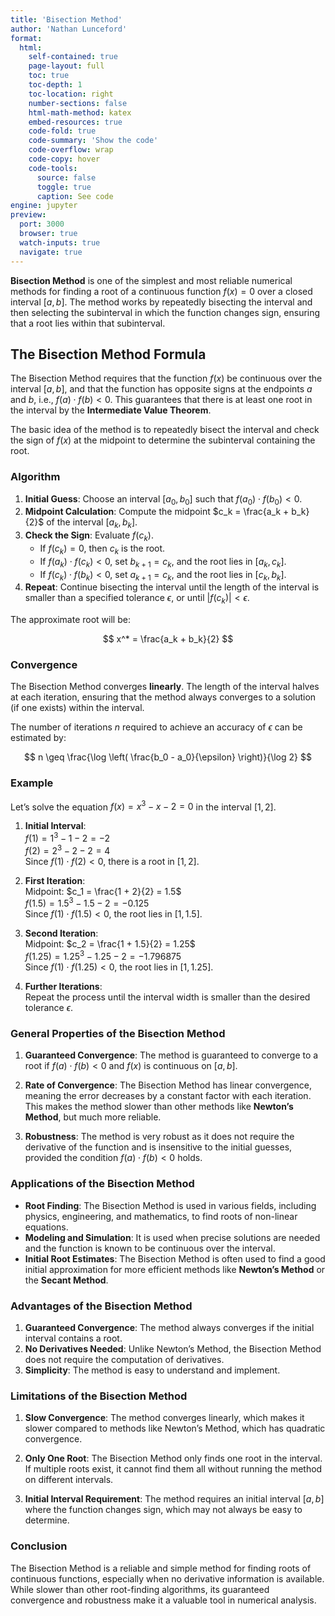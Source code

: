```yaml
---
title: 'Bisection Method'
author: 'Nathan Lunceford'
format:
  html:
    self-contained: true
    page-layout: full
    toc: true
    toc-depth: 1
    toc-location: right
    number-sections: false
    html-math-method: katex
    embed-resources: true
    code-fold: true
    code-summary: 'Show the code'
    code-overflow: wrap
    code-copy: hover
    code-tools:
      source: false
      toggle: true
      caption: See code
engine: jupyter
preview:
  port: 3000
  browser: true
  watch-inputs: true
  navigate: true
---
```


**Bisection Method** is one of the simplest and most reliable numerical methods for finding a root of a continuous function $f(x) = 0$ over a closed interval $[a, b]$. The method works by repeatedly bisecting the interval and then selecting the subinterval in which the function changes sign, ensuring that a root lies within that subinterval.

## **The Bisection Method Formula**

The Bisection Method requires that the function $f(x)$ be continuous over the interval $[a, b]$, and that the function has opposite signs at the endpoints $a$ and $b$, i.e., $f(a) \cdot f(b) < 0$. This guarantees that there is at least one root in the interval by the **Intermediate Value Theorem**.

The basic idea of the method is to repeatedly bisect the interval and check the sign of $f(x)$ at the midpoint to determine the subinterval containing the root.

### **Algorithm**

1. **Initial Guess**: Choose an interval $[a_0, b_0]$ such that $f(a_0) \cdot f(b_0) < 0$.
2. **Midpoint Calculation**: Compute the midpoint $c_k = \frac{a_k + b_k}{2}$ of the interval $[a_k, b_k]$.
3. **Check the Sign**: Evaluate $f(c_k)$.
   - If $f(c_k) = 0$, then $c_k$ is the root.
   - If $f(a_k) \cdot f(c_k) < 0$, set $b_{k+1} = c_k$, and the root lies in $[a_k, c_k]$.
   - If $f(c_k) \cdot f(b_k) < 0$, set $a_{k+1} = c_k$, and the root lies in $[c_k, b_k]$.
4. **Repeat**: Continue bisecting the interval until the length of the interval is smaller than a specified tolerance $\epsilon$, or until $|f(c_k)| < \epsilon$.

The approximate root will be:

$$
x^* = \frac{a_k + b_k}{2}
$$

### **Convergence**

The Bisection Method converges **linearly**. The length of the interval halves at each iteration, ensuring that the method always converges to a solution (if one exists) within the interval.

The number of iterations $n$ required to achieve an accuracy of $\epsilon$ can be estimated by:

$$
n \geq \frac{\log \left( \frac{b_0 - a_0}{\epsilon} \right)}{\log 2}
$$

### **Example**

Let’s solve the equation $f(x) = x^3 - x - 2 = 0$ in the interval $[1, 2]$.

1. **Initial Interval**:  
   $f(1) = 1^3 - 1 - 2 = -2$  
   $f(2) = 2^3 - 2 - 2 = 4$  
   Since $f(1) \cdot f(2) < 0$, there is a root in $[1, 2]$.

2. **First Iteration**:  
   Midpoint: $c_1 = \frac{1 + 2}{2} = 1.5$  
   $f(1.5) = 1.5^3 - 1.5 - 2 = -0.125$  
   Since $f(1) \cdot f(1.5) < 0$, the root lies in $[1, 1.5]$.

3. **Second Iteration**:  
   Midpoint: $c_2 = \frac{1 + 1.5}{2} = 1.25$  
   $f(1.25) = 1.25^3 - 1.25 - 2 = -1.796875$  
   Since $f(1) \cdot f(1.25) < 0$, the root lies in $[1, 1.25]$.

4. **Further Iterations**:  
   Repeat the process until the interval width is smaller than the desired tolerance $\epsilon$.

### **General Properties of the Bisection Method**

1. **Guaranteed Convergence**: The method is guaranteed to converge to a root if $f(a) \cdot f(b) < 0$ and $f(x)$ is continuous on $[a, b]$.

2. **Rate of Convergence**: The Bisection Method has linear convergence, meaning the error decreases by a constant factor with each iteration. This makes the method slower than other methods like **Newton’s Method**, but much more reliable.

3. **Robustness**: The method is very robust as it does not require the derivative of the function and is insensitive to the initial guesses, provided the condition $f(a) \cdot f(b) < 0$ holds.

### **Applications of the Bisection Method**

- **Root Finding**: The Bisection Method is used in various fields, including physics, engineering, and mathematics, to find roots of non-linear equations.
- **Modeling and Simulation**: It is used when precise solutions are needed and the function is known to be continuous over the interval.
- **Initial Root Estimates**: The Bisection Method is often used to find a good initial approximation for more efficient methods like **Newton’s Method** or the **Secant Method**.

### **Advantages of the Bisection Method**

1. **Guaranteed Convergence**: The method always converges if the initial interval contains a root.
2. **No Derivatives Needed**: Unlike Newton’s Method, the Bisection Method does not require the computation of derivatives.
3. **Simplicity**: The method is easy to understand and implement.

### **Limitations of the Bisection Method**

1. **Slow Convergence**: The method converges linearly, which makes it slower compared to methods like Newton’s Method, which has quadratic convergence.
2. **Only One Root**: The Bisection Method only finds one root in the interval. If multiple roots exist, it cannot find them all without running the method on different intervals.

3. **Initial Interval Requirement**: The method requires an initial interval $[a, b]$ where the function changes sign, which may not always be easy to determine.

### **Conclusion**

The Bisection Method is a reliable and simple method for finding roots of continuous functions, especially when no derivative information is available. While slower than other root-finding algorithms, its guaranteed convergence and robustness make it a valuable tool in numerical analysis.
